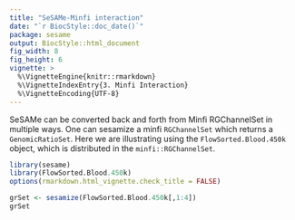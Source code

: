 ```yaml
---
title: "SeSAMe-Minfi interaction"
date: "`r BiocStyle::doc_date()`"
package: sesame
output: BiocStyle::html_document
fig_width: 8
fig_height: 6
vignette: >
  %\VignetteEngine{knitr::rmarkdown}
  %\VignetteIndexEntry{3. Minfi Interaction}
  %\VignetteEncoding{UTF-8}
---
```


SeSAMe can be converted back and forth from Minfi RGChannelSet in multiple
ways. One can sesamize a minfi `RGChannelSet` which returns a `GenomicRatioSet`.
Here we are illustrating using the `FlowSorted.Blood.450k` object, which is 
distributed in the `minfi::RGChannelSet`.
```r
library(sesame)
library(FlowSorted.Blood.450k)
options(rmarkdown.html_vignette.check_title = FALSE)

```

```r
grSet <- sesamize(FlowSorted.Blood.450k[,1:4])
grSet 

```

